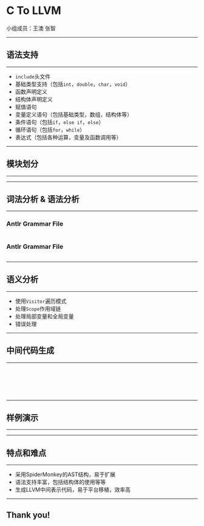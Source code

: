 


# C To LLVM

<Text color="gray" fontSize={4}>小组成员：王澳 张智</Text>

---

## 语法支持

---

- `include`头文件
- 基础类型支持（包括`int`，`double`，`char`，`void`）
- 函数声明定义
- 结构体声明定义
- 赋值语句
- 变量定义语句（包括基础类型，数组，结构体等）
- 条件语句（包括`if`，`else if`，`else`）
- 循环语句（包括`for`，`while`）
- 表达式（包括各种运算，变量及函数调用等）

---

## 模块划分

---

<ModuleFlow/>

---



## 词法分析 & 语法分析

---

<CodeSurferColumns theme={nightOwl} sizes={[1,2]}>

<Step subtitle="使用Antlr自动构造">

### Antlr Grammar File

```g4 1:17 file=./src/c2llvm.g4
```

</Step>

<Step subtitle="参考SpiderMonkey的AST结构">

### Antlr Grammar File

```g4 18:30 file=./src/c2llvm.g4
```

</Step>
</CodeSurferColumns>

---

## 语义分析

---

- 使用`Visitor`遍历模式
- 处理`Scope`作用域链
- 处理局部变量和全局变量
- 错误处理

---

## 中间代码生成

---

<CodeSurferColumns theme={nightOwl} sizes={[1,2]}>

<Step subtitle="在语义分析同时进行代码生成">

```c 5 file=./src/test.c
```

```llvm 14:15  file=./src/output.ll
```

</Step>

<Step subtitle="使用llvmlite构造llvm中间表示">

```c 6 file=./src/test.c
```

```llvm 16:17  file=./src/output.ll
```

</Step>

<Step subtitle="使用llvmlite构造llvm中间表示">

```c 1:8 file=./src/test.c live=true
```

```llvm 5:21 file=./src/output.ll
```

</Step>

</CodeSurferColumns>

---

## 样例演示

---

<Editor/>

---

## 特点和难点

---

- 采用SpiderMonkey的AST结构，易于扩展
- 语法支持丰富，包括结构体的使用等等
- 生成LLVM中间表示代码，易于平台移植，效率高

---

## Thank you!


